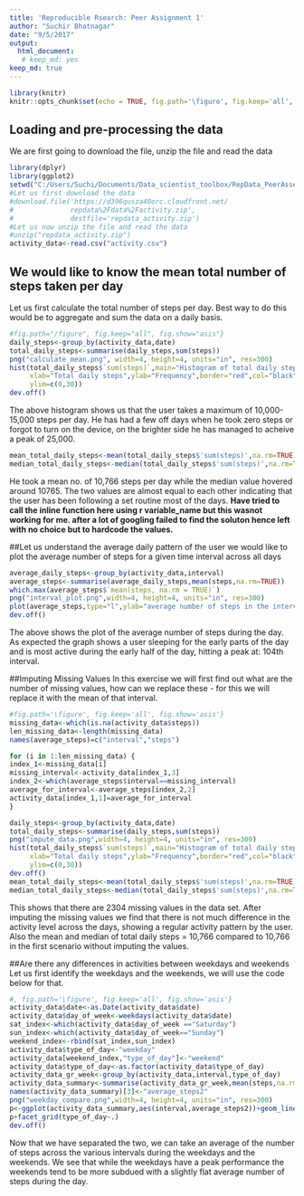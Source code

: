 ---
title: 'Reproducible Rsearch: Peer Assignment 1'
author: "Suchir Bhatnagar"
date: "9/5/2017"
output: 
  html_document: 
   # keep_md: yes
keep_md: true
---



```{r setup, include=FALSE, echo=TRUE}
library(knitr)
knitr::opts_chunk$set(echo = TRUE, fig.path='\figure', fig.keep='all', fig.show='asis')
```

## Loading and pre-processing the data 

We are first going to download the file, unzip the file and read the data 

```{r read_data, echo=FALSE,message=FALSE,warning=FALSE}
library(dplyr)
library(ggplot2)
setwd("C:/Users/Suchi/Documents/Data_scientist_toolbox/RepData_PeerAssessment1-master/RepData_PeerAssessment1-master/")
#Let us first download the data
#download.file('https://d396qusza40orc.cloudfront.net/
#              repdata%2Fdata%2Factivity.zip',
#              destfile='repdata_activity.zip')
#Let us now unzip the file and read the data 
#unzip("repdata_activity.zip")
activity_data<-read.csv("activity.csv")

```


## We would like to know the mean total number of steps taken per day 
Let us first calculate the total number of steps per day. 
Best way to do this would be to aggregate and sum the data on a daily basis. 
```{r calculate_mean, echo=TRUE}
#fig.path="/figure", fig.keep="all", fig.show="asis"}
daily_steps<-group_by(activity_data,date)
total_daily_steps<-summarise(daily_steps,sum(steps))
png("calculate_mean.png", width=4, height=4, units="in", res=300)
hist(total_daily_steps$`sum(steps)`,main="Histogram of total daily steps",
     xlab="Total daily steps",ylab="Frequency",border="red",col="black",
     ylim=c(0,30))
dev.off() 
```


The above histogram shows us that the user takes a maximum of 10,000-15,000 steps 
per day. He has had a few off days when he took zero steps or forgot to turn on 
the device, on the brighter side he has managed to acheive a peak of 25,000. 

```r{echo=TRUE}
mean_total_daily_steps<-mean(total_daily_steps$'sum(steps)',na.rm=TRUE)
median_total_daily_steps<-median(total_daily_steps$'sum(steps)',na.rm=TRUE)
```
He took a mean no. of 10,766 steps per day while the median 
value hovered around 10765.
The two values are almost equal to each other indicating that the user has been 
following a set routine most of the days. 
**Have tried to call the inline function here using r variable_name  but this
wasnot working for me. after a lot of googling failed to find the soluton hence 
left with no choice but to hardcode the values.**

##Let us understand the average daily pattern of the user 
we would like to plot the average number of steps for a given time interval across all days 
```{r interval_steps, echo=TRUE}
average_daily_steps<-group_by(activity_data,interval)
average_steps<-summarise(average_daily_steps,mean(steps,na.rm=TRUE))
which.max(average_steps$`mean(steps, na.rm = TRUE)`)
png("interval_plot.png",width=4, height=4, units="in", res=300)
plot(average_steps,type="l",ylab="average number of steps in the interval",xlab="interval of the day",main="Plot of steps vs. interval",col="blue")
dev.off()
```

The above shows the plot of the average number of steps during the day. 
As expected the graph shows a user sleeping for the early parts of the day and is most active during the early half of the day, hitting a peak at: 104th interval.

##Imputing Missing Values
In this exercise we will first find out what are the number of missing values, 
how can we replace these - for this we will replace it with the mean of that interval. 
```{r impute_data, echo=TRUE} 
#fig.path='\figure', fig.keep='all', fig.show='asis'}
missing_data<-which(is.na(activity_data$steps))
len_missing_data<-length(missing_data)
names(average_steps)=c("interval","steps")

for (i in 1:len_missing_data) {
index_1<-missing_data[i]        
missing_interval<-activity_data[index_1,3]
index_2<-which(average_steps$interval==missing_interval)
average_for_interval<-average_steps[index_2,2]
activity_data[index_1,1]=average_for_interval
}

daily_steps<-group_by(activity_data,date)
total_daily_steps<-summarise(daily_steps,sum(steps))
png("impute_data.png",width=4, height=4, units="in", res=300)
hist(total_daily_steps$`sum(steps)`,main="Histogram of total daily steps",
     xlab="Total daily steps",ylab="Frequency",border="red",col="black",
     ylim=c(0,30))
dev.off()
mean_total_daily_steps<-mean(total_daily_steps$'sum(steps)',na.rm=TRUE)
median_total_daily_steps<-median(total_daily_steps$'sum(steps)',na.rm=TRUE)


```

This shows that there are 2304 missing values in the data set. 
After imputing the missing values we find that there is not much difference in 
the activity level across the days, showing a regular activity pattern by the user.
Also the mean and median of total daily steps = 10,766 compared to 10,766 in the 
first scenario without imputing the values. 

##Are there any differences in activities between weekdays and weekends
Let us first identify the weekdays and the weekends, we will use the code below for that. 

```{r weekday_compare, echo=TRUE}
#, fig.path='\figure', fig.keep='all', fig.show='asis'}
activity_data$date<-as.Date(activity_data$date)
activity_data$day_of_week<-weekdays(activity_data$date)
sat_index<-which(activity_data$day_of_week =="Saturday")
sun_index<-which(activity_data$day_of_week=="Sunday")
weekend_index<-rbind(sat_index,sun_index)
activity_data$type_of_day<-"weekday"
activity_data[weekend_index,"type_of_day"]<-"weekend"
activity_data$type_of_day<-as.factor(activity_data$type_of_day)
activity_data_gr_week<-group_by(activity_data,interval,type_of_day)
activity_data_summary<-summarise(activity_data_gr_week,mean(steps,na.rm=TRUE))
names(activity_data_summary)[3]<-"average_steps2"
png("weekday_compare.png",width=4, height=4, units="in", res=300)
p<-ggplot(activity_data_summary,aes(interval,average_steps2))+geom_line()
p+facet_grid(type_of_day~.)
dev.off()
```
Now that we have separated the two, we can take an average of the number of steps across the various intervals during the weekdays and the weekends. We see that while the weekdays have a peak performance the weekends tend to be more subdued with a slightly flat average number of steps during the day. 
